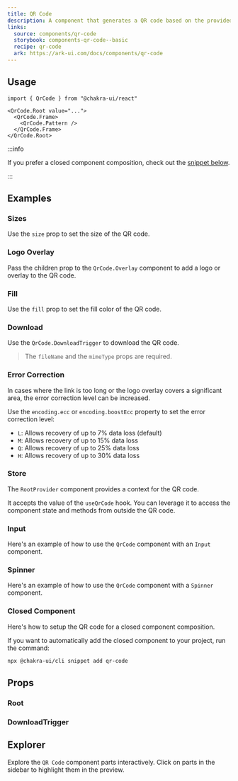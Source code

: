 ```yaml
---
title: QR Code
description: A component that generates a QR code based on the provided data.
links:
  source: components/qr-code
  storybook: components-qr-code--basic
  recipe: qr-code
  ark: https://ark-ui.com/docs/components/qr-code
---
```


<ExampleTabs name="qr-code-basic" />

## Usage

```tsx
import { QrCode } from "@chakra-ui/react"
```

```tsx
<QrCode.Root value="...">
  <QrCode.Frame>
    <QrCode.Pattern />
  </QrCode.Frame>
</QrCode.Root>
```

:::info

If you prefer a closed component composition, check out the
[snippet below](#closed-component).

:::

## Examples

### Sizes

Use the `size` prop to set the size of the QR code.

<ExampleTabs name="qr-code-with-sizes" />

### Logo Overlay

Pass the children prop to the `QrCode.Overlay` component to add a logo or
overlay to the QR code.

<ExampleTabs name="qr-code-with-overlay" />

### Fill

Use the `fill` prop to set the fill color of the QR code.

<ExampleTabs name="qr-code-with-fill" />

### Download

Use the `QrCode.DownloadTrigger` to download the QR code.

> The `fileName` and the `mimeType` props are required.

<ExampleTabs name="qr-code-with-export" />

### Error Correction

In cases where the link is too long or the logo overlay covers a significant
area, the error correction level can be increased.

Use the `encoding.ecc` or `encoding.boostEcc` property to set the error
correction level:

- `L`: Allows recovery of up to 7% data loss (default)
- `M`: Allows recovery of up to 15% data loss
- `Q`: Allows recovery of up to 25% data loss
- `H`: Allows recovery of up to 30% data loss

<ExampleTabs name="qr-code-with-error-level" />

### Store

The `RootProvider` component provides a context for the QR code.

It accepts the value of the `useQrCode` hook. You can leverage it to access the
component state and methods from outside the QR code.

<ExampleTabs name="qr-code-with-store" />

### Input

Here's an example of how to use the `QrCode` component with an `Input`
component.

<ExampleTabs name="qr-code-with-input" />

### Spinner

Here's an example of how to use the `QrCode` component with a `Spinner`
component.

<ExampleTabs name="qr-code-with-spinner" />

### Closed Component

Here's how to setup the QR code for a closed component composition.

<ExampleCode name="qr-code-closed-component" />

If you want to automatically add the closed component to your project, run the
command:

```bash
npx @chakra-ui/cli snippet add qr-code
```

## Props

### Root

<PropTable component="QrCode" part="Root" />

### DownloadTrigger

<PropTable component="QrCode" part="DownloadTrigger" />

## Explorer

Explore the `QR Code` component parts interactively. Click on parts in the
sidebar to highlight them in the preview.

<Explorer name="qr-code-basic" />
